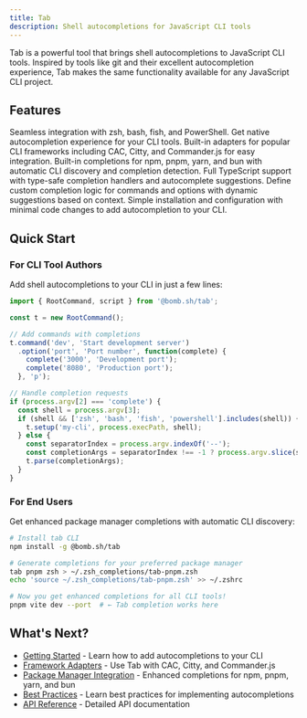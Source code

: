 ```yaml
---
title: Tab
description: Shell autocompletions for JavaScript CLI tools
---
```



Tab is a powerful tool that brings shell autocompletions to JavaScript CLI tools. Inspired by tools like git and their excellent autocompletion experience, Tab makes the same functionality available for any JavaScript CLI project.

## Features

<CardGrid>

  <Card title="Shell Integration" icon="seti:shell">
    Seamless integration with zsh, bash, fish, and PowerShell. Get native autocompletion experience for your CLI tools.
  </Card>

  <Card title="Framework Adapters" icon="seti:smarty">
    Built-in adapters for popular CLI frameworks including CAC, Citty, and Commander.js for easy integration.
  </Card>

  <Card title="Package Manager Support" icon="seti:npm">
    Built-in completions for npm, pnpm, yarn, and bun with automatic CLI discovery and completion detection.
  </Card>

  <Card title="Type-Safe" icon="rocket">
    Full TypeScript support with type-safe completion handlers and autocomplete suggestions.
  </Card>

  <Card title="Custom Completions" icon="approve-check">
    Define custom completion logic for commands and options with dynamic suggestions based on context.
  </Card>

  <Card title="Easy Setup" icon="sun">
    Simple installation and configuration with minimal code changes to add autocompletion to your CLI.
  </Card>

</CardGrid>

## Quick Start

### For CLI Tool Authors

Add shell autocompletions to your CLI in just a few lines:

```ts
import { RootCommand, script } from '@bomb.sh/tab';

const t = new RootCommand();

// Add commands with completions
t.command('dev', 'Start development server')
  .option('port', 'Port number', function(complete) {
    complete('3000', 'Development port');
    complete('8080', 'Production port');
  }, 'p');

// Handle completion requests
if (process.argv[2] === 'complete') {
  const shell = process.argv[3];
  if (shell && ['zsh', 'bash', 'fish', 'powershell'].includes(shell)) {
    t.setup('my-cli', process.execPath, shell);
  } else {
    const separatorIndex = process.argv.indexOf('--');
    const completionArgs = separatorIndex !== -1 ? process.argv.slice(separatorIndex + 1) : [];
    t.parse(completionArgs);
  }
}
```

### For End Users

Get enhanced package manager completions with automatic CLI discovery:

```bash
# Install tab CLI
npm install -g @bomb.sh/tab

# Generate completions for your preferred package manager
tab pnpm zsh > ~/.zsh_completions/tab-pnpm.zsh
echo 'source ~/.zsh_completions/tab-pnpm.zsh' >> ~/.zshrc

# Now you get enhanced completions for all CLI tools!
pnpm vite dev --port  # ← Tab completion works here
```

## What's Next?

- [Getting Started](/docs/tab/basics/getting-started/) - Learn how to add autocompletions to your CLI
- [Framework Adapters](/docs/tab/guides/adapters/) - Use Tab with CAC, Citty, and Commander.js
- [Package Manager Integration](/docs/tab/guides/package-managers/) - Enhanced completions for npm, pnpm, yarn, and bun
- [Best Practices](/docs/tab/guides/best-practices/) - Learn best practices for implementing autocompletions
- [API Reference](/docs/tab/api/core/) - Detailed API documentation 
